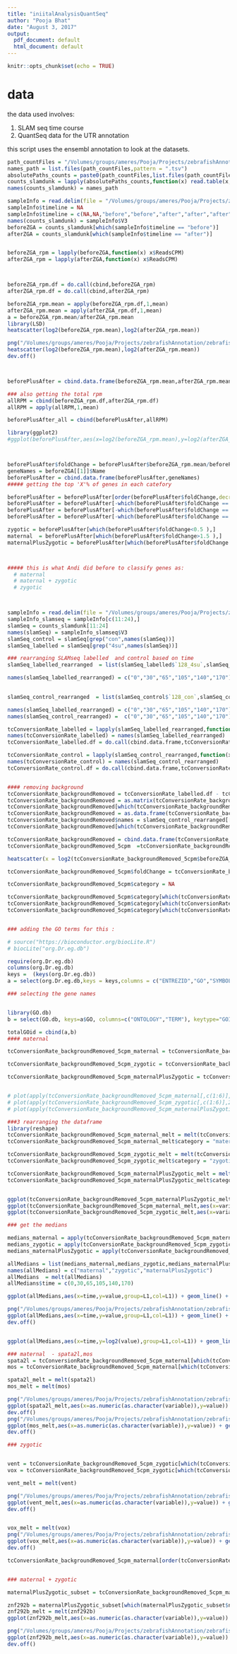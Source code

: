 ```yaml
---
title: "iniitalAnalysisQuantSeq"
author: "Pooja Bhat"
date: "August 3, 2017"
output:
  pdf_document: default
  html_document: default
---
```


```r
knitr::opts_chunk$set(echo = TRUE)
```

# data

the data used involves: 

  1. SLAM seq time course
  2. QuantSeq data for the UTR annotation
  
  
this script uses the ensembl annotation to look at the datasets.


```r
path_countFiles = "/Volumes/groups/ameres/Pooja/Projects/zebrafishAnnotation/zebrafish_analysis/importantDataframes/analysis_ensemblAnnotation/countMatrices/"
names_path = list.files(path_countFiles,pattern = ".tsv")
absolutePaths_counts = paste0(path_countFiles,list.files(path_countFiles,pattern = ".tsv"))
counts_slamdunk = lapply(absolutePaths_counts,function(x) read.table(x,sep = "\t",header=T))
names(counts_slamdunk) = names_path
```

```r
sampleInfo = read.delim(file = "/Volumes/groups/ameres/Pooja/Projects/zebrafishAnnotation/zebrafish_analysis/sampleInfo.txt",sep="\t",header=F)
sampleInfo$timeline = NA
sampleInfo$timeline = c(NA,NA,"before","before","after","after","after",NA,NA,NA,"before","before","before","after","after","after","after","before","after","before","after","after","after","before")
names(counts_slamdunk) = sampleInfo$V3
beforeZGA = counts_slamdunk[which(sampleInfo$timeline == "before")]
afterZGA = counts_slamdunk[which(sampleInfo$timeline == "after")]


beforeZGA_rpm = lapply(beforeZGA,function(x) x$ReadsCPM)
afterZGA_rpm = lapply(afterZGA,function(x) x$ReadsCPM)



beforeZGA_rpm.df = do.call(cbind,beforeZGA_rpm)
afterZGA_rpm.df = do.call(cbind,afterZGA_rpm)

beforeZGA_rpm.mean = apply(beforeZGA_rpm.df,1,mean)
afterZGA_rpm.mean = apply(afterZGA_rpm.df,1,mean)
a = beforeZGA_rpm.mean/afterZGA_rpm.mean
library(LSD)
heatscatter(log2(beforeZGA_rpm.mean),log2(afterZGA_rpm.mean))

png("/Volumes/groups/ameres/Pooja/Projects/zebrafishAnnotation/zebrafish_analysis/plots/ensemblAnnotationAnalysis_beforeAftrZGA_heatScatter.png")
heatscatter(log2(beforeZGA_rpm.mean),log2(afterZGA_rpm.mean))
dev.off()



beforePlusAfter = cbind.data.frame(beforeZGA_rpm.mean,afterZGA_rpm.mean)

### also getting the total rpm
allRPM = cbind(beforeZGA_rpm.df,afterZGA_rpm.df)
allRPM = apply(allRPM,1,mean)

beforePlusAfter_all = cbind(beforePlusAfter,allRPM)

library(ggplot2)
#ggplot(beforePlusAfter,aes(x=log2(beforeZGA_rpm.mean),y=log2(afterZGA_rpm.mean))) + geom_point(alpha = 0.3) + xlab("log2(beforeZGA)") + ylab("log2(afterZGA)")



beforePlusAfter$foldChange = beforePlusAfter$beforeZGA_rpm.mean/beforePlusAfter$afterZGA_rpm.mean
geneNames = beforeZGA[[1]]$Name
beforePlusAfter = cbind.data.frame(beforePlusAfter,geneNames)
##### getting the top 'X'% of genes in each catefory

beforePlusAfter = beforePlusAfter[order(beforePlusAfter$foldChange,decreasing = T),]
beforePlusAfter = beforePlusAfter[-which(beforePlusAfter$foldChange == Inf),]
beforePlusAfter = beforePlusAfter[-which(beforePlusAfter$foldChange == "NaN"),]
beforePlusAfter = beforePlusAfter[-which(beforePlusAfter$foldChange == 0),]

zygotic = beforePlusAfter[which(beforePlusAfter$foldChange<0.5 ),]
maternal  = beforePlusAfter[which(beforePlusAfter$foldChange>1.5 ),]
maternalPlusZygotic = beforePlusAfter[which(beforePlusAfter$foldChange < 1.2 & beforePlusAfter$foldChange>0.8),]



##### this is what Andi did before to classify genes as: 
  # maternal 
  # maternal + zygotic
  # zygotic




```




```r

sampleInfo = read.delim(file = "/Volumes/groups/ameres/Pooja/Projects/zebrafishAnnotation/dr10_data/quantseq/sampleInfoIndex.txt",sep="\t",header=F)
sampleInfo_slamseq = sampleInfo[c(11:24),]
slamSeq = counts_slamdunk[11:24]
names(slamSeq) = sampleInfo_slamseq$V3
slamSeq_control = slamSeq[grep("con",names(slamSeq))]
slamSeq_labelled = slamSeq[grep("4su",names(slamSeq))]

### rearranging SLAMseq labelled  and control based on time
slamSeq_labelled_rearranged  = list(slamSeq_labelled$`128_4su`,slamSeq_labelled$`30min_4su`,slamSeq_labelled$`65min_4su`,slamSeq_labelled$`105min_4su`,slamSeq_labelled$`140min_4su`,slamSeq_labelled$`170min_4su`)

names(slamSeq_labelled_rearranged) = c("0","30","65","105","140","170")
 

slamSeq_control_rearranged  = list(slamSeq_control$`128_con`,slamSeq_control$`30min_con`,slamSeq_control$`65min_con`,slamSeq_control$`105min_con`,slamSeq_control$`140min_con`,slamSeq_control$`170min_con`)

names(slamSeq_labelled_rearranged) = c("0","30","65","105","140","170")
names(slamSeq_control_rearranged) =  c("0","30","65","105","140","170")

tcConversionRate_labelled = lapply(slamSeq_labelled_rearranged,function(x) x$ConversionRate)
names(tcConversionRate_labelled) = names(slamSeq_labelled_rearranged)
tcConversionRate_labelled.df = do.call(cbind.data.frame,tcConversionRate_labelled)

tcConversionRate_control = lapply(slamSeq_control_rearranged,function(x) x$ConversionRate)
names(tcConversionRate_control) = names(slamSeq_control_rearranged)
tcConversionRate_control.df = do.call(cbind.data.frame,tcConversionRate_control)


#### removing background 
tcConversionRate_backgroundRemoved = tcConversionRate_labelled.df - tcConversionRate_control.df
tcConversionRate_backgroundRemoved = as.matrix(tcConversionRate_backgroundRemoved)
tcConversionRate_backgroundRemoved[which(tcConversionRate_backgroundRemoved<0)] <-0
tcConversionRate_backgroundRemoved = as.data.frame(tcConversionRate_backgroundRemoved)
tcConversionRate_backgroundRemoved$names = slamSeq_control_rearranged[[1]]$Name
tcConversionRate_backgroundRemoved[which(tcConversionRate_backgroundRemoved$names=="vent"),]

tcConversionRate_backgroundRemoved = cbind.data.frame(tcConversionRate_backgroundRemoved,beforePlusAfter_all)
tcConversionRate_backgroundRemoved_5cpm  =tcConversionRate_backgroundRemoved[which(tcConversionRate_backgroundRemoved$beforeZGA_rpm.mean>5 |tcConversionRate_backgroundRemoved$afterZGA_rpm.mean>5 ),]

heatscatter(x = log2(tcConversionRate_backgroundRemoved_5cpm$beforeZGA_rpm.mean),log2(tcConversionRate_backgroundRemoved_5cpm$afterZGA_rpm.mean),xlab = "log2(rpm_beforeZGA)",ylab= "log2(rpm_afterZGA)",main="Before-after above 5 RPM")

tcConversionRate_backgroundRemoved_5cpm$foldChange = tcConversionRate_backgroundRemoved_5cpm$beforeZGA_rpm.mean/tcConversionRate_backgroundRemoved_5cpm$afterZGA_rpm.mean

tcConversionRate_backgroundRemoved_5cpm$category = NA

tcConversionRate_backgroundRemoved_5cpm$category[which(tcConversionRate_backgroundRemoved_5cpm$foldChange>1.5)]<-"maternal"
tcConversionRate_backgroundRemoved_5cpm$category[which(tcConversionRate_backgroundRemoved_5cpm$foldChange<0.5 )]<- "zygotic"
tcConversionRate_backgroundRemoved_5cpm$category[which(tcConversionRate_backgroundRemoved_5cpm$foldChange < 1.2 & tcConversionRate_backgroundRemoved_5cpm$foldChange>1)] <-"maternalAndZygotic"


### adding the GO terms for this : 

# source("https://bioconductor.org/biocLite.R")
# biocLite("org.Dr.eg.db")

require(org.Dr.eg.db)
columns(org.Dr.eg.db)
keys =  (keys(org.Dr.eg.db))
a = select(org.Dr.eg.db,keys = keys,columns = c("ENTREZID","GO","SYMBOL"))

### selecting the gene names 


library(GO.db)
b = select(GO.db, keys=a$GO, columns=c("ONTOLOGY","TERM"), keytype="GOID")

totalGOid = cbind(a,b)
#### maternal 

tcConversionRate_backgroundRemoved_5cpm_maternal = tcConversionRate_backgroundRemoved_5cpm[which(tcConversionRate_backgroundRemoved_5cpm$category == "maternal"),]

tcConversionRate_backgroundRemoved_5cpm_zygotic = tcConversionRate_backgroundRemoved_5cpm[which(tcConversionRate_backgroundRemoved_5cpm$category == "zygotic"),]

tcConversionRate_backgroundRemoved_5cpm_maternalPlusZygotic = tcConversionRate_backgroundRemoved_5cpm[which(tcConversionRate_backgroundRemoved_5cpm$category == "maternalAndZygotic"),]


# plot(apply(tcConversionRate_backgroundRemoved_5cpm_maternal[,c(1:6)],2,mean))
# plot(apply(tcConversionRate_backgroundRemoved_5cpm_zygotic[,c(1:6)],2,mean))
# plot(apply(tcConversionRate_backgroundRemoved_5cpm_maternalPlusZygotic[,c(1:6)],2,mean))

###3 rearranging the dataframe
library(reshape)
tcConversionRate_backgroundRemoved_5cpm_maternal_melt = melt(tcConversionRate_backgroundRemoved_5cpm_maternal[,c(1:6)])
tcConversionRate_backgroundRemoved_5cpm_maternal_melt$category = "maternal"

tcConversionRate_backgroundRemoved_5cpm_zygotic_melt = melt(tcConversionRate_backgroundRemoved_5cpm_zygotic[,c(1:6)])
tcConversionRate_backgroundRemoved_5cpm_zygotic_melt$category = "zygotic"

tcConversionRate_backgroundRemoved_5cpm_maternalPlusZygotic_melt = melt(tcConversionRate_backgroundRemoved_5cpm_maternalPlusZygotic[,c(1:6)])
tcConversionRate_backgroundRemoved_5cpm_maternalPlusZygotic_melt$category = "maternalZygotic"


ggplot(tcConversionRate_backgroundRemoved_5cpm_maternalPlusZygotic_melt,aes(x=variable,y=log2(value))) + geom_boxplot(outlier.shape = NA) + xlab("time in minutes") + ylab("TC conversion rate") + ggtitle(paste0("Maternal + zygotic (n=",nrow(tcConversionRate_backgroundRemoved_5cpm_maternalPlusZygotic),")"))
ggplot(tcConversionRate_backgroundRemoved_5cpm_maternal_melt,aes(x=variable,y=log2(value))) + geom_boxplot(outlier.shape = NA) + xlab("time in minutes") + ylab("TC conversion rate") + ggtitle(paste0("Maternal (n=",nrow(tcConversionRate_backgroundRemoved_5cpm_maternal),")"))
ggplot(tcConversionRate_backgroundRemoved_5cpm_zygotic_melt,aes(x=variable,y=log2(value))) + geom_boxplot(outlier.shape = NA) + xlab("time in minutes") + ylab("TC conversion rate") + ggtitle(paste0("Zygotic (n=",nrow(tcConversionRate_backgroundRemoved_5cpm_zygotic),")"))

### get the medians 

medians_maternal = apply(tcConversionRate_backgroundRemoved_5cpm_maternal[,c(1:6)],2,median)
medians_zygotic = apply(tcConversionRate_backgroundRemoved_5cpm_zygotic[,c(1:6)],2,median)
medians_maternalPlusZygotic = apply(tcConversionRate_backgroundRemoved_5cpm_maternalPlusZygotic[,c(1:6)],2,median)

allMedians = list(medians_maternal,medians_zygotic,medians_maternalPlusZygotic)
names(allMedians) = c("maternal","zygotic","maternalPlusZygotic")
allMedians  = melt(allMedians)
allMedians$time = c(0,30,65,105,140,170)

ggplot(allMedians,aes(x=time,y=value,group=L1,col=L1)) + geom_line() + xlab("time(min of labelling)") + ylab("median TC conversion rate") + theme_bw()

png("/Volumes/groups/ameres/Pooja/Projects/zebrafishAnnotation/zebrafish_analysis/plots/medianTCConversions_ensemblCountingWindows.png")
ggplot(allMedians,aes(x=time,y=value,group=L1,col=L1)) + geom_line() + xlab("time(min of labelling)") + ylab("median TC conversion rate") + theme_bw()
dev.off()


ggplot(allMedians,aes(x=time,y=log2(value),group=L1,col=L1)) + geom_line() + xlab("time(min of labelling)") + ylab("median TC conversion rate")

```



```r

### maternal  - spata2l,mos
spata2l = tcConversionRate_backgroundRemoved_5cpm_maternal[which(tcConversionRate_backgroundRemoved_5cpm_maternal$names == "spata2l"),][1:6]
mos = tcConversionRate_backgroundRemoved_5cpm_maternal[which(tcConversionRate_backgroundRemoved_5cpm_maternal$names == "mos"),][1:6]

spata2l_melt = melt(spata2l)
mos_melt = melt(mos)

png("/Volumes/groups/ameres/Pooja/Projects/zebrafishAnnotation/zebrafish_analysis/plots/examples_countingWindows_meternal_spata2l.png")
ggplot(spata2l_melt,aes(x=as.numeric(as.character(variable)),y=value)) + geom_point() + ggtitle("spata2l - maternal")
dev.off()
png("/Volumes/groups/ameres/Pooja/Projects/zebrafishAnnotation/zebrafish_analysis/plots/examples_countingWindows_meternal_mos.png")
ggplot(mos_melt,aes(x=as.numeric(as.character(variable)),y=value)) + geom_point() + ggtitle(label = "mos - maternal")
dev.off()

### zygotic


vent = tcConversionRate_backgroundRemoved_5cpm_zygotic[which(tcConversionRate_backgroundRemoved_5cpm_zygotic$names == "vent"),][1:6]
vox = tcConversionRate_backgroundRemoved_5cpm_zygotic[which(tcConversionRate_backgroundRemoved_5cpm_zygotic$names == "vox"),][1:6]

vent_melt = melt(vent)

png("/Volumes/groups/ameres/Pooja/Projects/zebrafishAnnotation/zebrafish_analysis/plots/examples_countingWindows_zygotic_vent.png")
ggplot(vent_melt,aes(x=as.numeric(as.character(variable)),y=value)) + geom_point() + ggtitle(label = "vent - zygotic")
dev.off()


vox_melt = melt(vox) 
png("/Volumes/groups/ameres/Pooja/Projects/zebrafishAnnotation/zebrafish_analysis/plots/examples_countingWindows_zygotic_vox.png")
ggplot(vox_melt,aes(x=as.numeric(as.character(variable)),y=value)) + geom_point() + ggtitle(label = "vox - zygotic")
dev.off()

tcConversionRate_backgroundRemoved_5cpm_maternal[order(tcConversionRate_backgroundRemoved_5cpm_maternal$foldChange,decreasing = T),]


### maternal + zygotic 

maternalPlusZygotic_subset = tcConversionRate_backgroundRemoved_5cpm_maternalPlusZygotic[which(tcConversionRate_backgroundRemoved_5cpm_maternalPlusZygotic$foldChange<1.02),]

znf292b = maternalPlusZygotic_subset[which(maternalPlusZygotic_subset$names == "znf292b"),][1:6]
znf292b_melt = melt(znf292b)
ggplot(znf292b_melt,aes(x=as.numeric(as.character(variable)),y=value)) + geom_point() + ggtitle(label = "znf292b - maternal+zygotic")

png("/Volumes/groups/ameres/Pooja/Projects/zebrafishAnnotation/zebrafish_analysis/plots/examples_countingWindows_Maternalzygotic_znf292b.png")
ggplot(znf292b_melt,aes(x=as.numeric(as.character(variable)),y=value)) + geom_point() + ggtitle(label = "znf292b - maternal+zygotic")
dev.off()
```